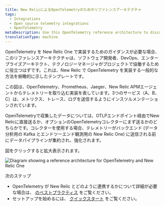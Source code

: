 ```yaml
---
title: New RelicによるOpenTelemetryのためのリファレンスアーキテクチャ
tags:
  - Integrations
  - Open source telemetry integrations
  - OpenTelemetry
metaDescription: Use this OpenTelemetry reference architecture to discuss New Relic implementations with your team.
translationType: machine
---
```



OpenTelemetry を New Relic One で実装するためのガイダンスが必要な場合、このリファレンスアーキテクチャは、ソフトウェア開発者、DevOps、エンタープライズアーキテクト、テクノロジーマネージャがプロジェクトで協働するために役立つはずです。これは、New Relic で OpenTelemetry を実装する一般的な方法を俯瞰的に示したテンプレートです。

この図は、OpenTelemetry、Prometheus、Jaeger、New Relic APMエージェントからテレメトリーを取り込む実装を表しています。3つのサービス（A、B、C）は、メトリクス、トレース、ログを送信するようにインスツルメンテーションされています。

OpenTelemetryで収集したデータについては、OTLPエンドポイント経由でNew Relicに直接送るか、オプションのOpenTelemetryコレクターにまず送るかのどちらかです。コレクターを使用する場合、テレメトリーがバックエンド (データ分析用の Kafka とエンドツーエンド観測用の New Relic One) に送信される前にデータパイプラインが集約され、強化されます。

図をクリックすると拡大表示されます。

<img
  title="Diagram showing a reference architecture for OpenTelemetry and New Relic One"
  alt="Diagram showing a reference architecture for OpenTelemetry and New Relic One"
  src={otelRefArch}
/>

次のステップ

* OpenTelemetry が New Relic とどのように連携するかについて詳細が必要な場合は、 [のベストプラクティス](/docs/more-integrations/open-source-telemetry-integrations/opentelemetry/opentelemetry-concepts) をご覧ください。
* セットアップを始めるには、 [クイックスタート](/docs/more-integrations/open-source-telemetry-integrations/opentelemetry/opentelemetry-quick-start) をご覧ください。